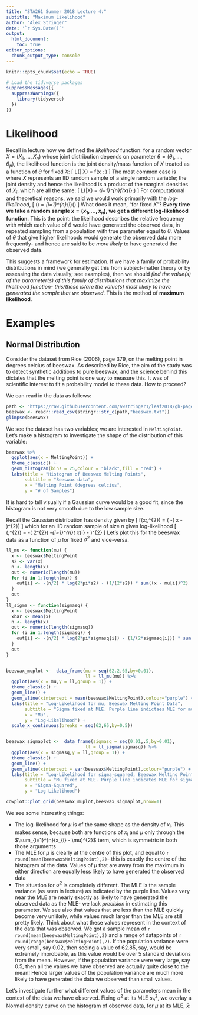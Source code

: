```yaml
---
title: "STA261 Summer 2018 Lecture 4:" 
subtitle: "Maximum Likelihood"
author: "Alex Stringer"
date: '`r Sys.Date()`'
output: 
  html_document:
    toc: true
editor_options: 
  chunk_output_type: console
---
```


```r
knitr::opts_chunk$set(echo = TRUE)
```
```r
# Load the tidyverse packages
suppressMessages({
  suppressWarnings({
    library(tidyverse)
  })
})
```

# Likelihood

Recall in lecture how we defined the *likelihood* function: for a random vector $X = (X_{1},\ldots,X_{n})$ whose joint distribution depends on parameter $\theta = (\theta_{1},\ldots,\theta_{p})$, the likelihood function is the joint density/mass function of $X$ treated as a function of $\theta$ for fixed $X$:
\[
L(\theta | X) = f(x ; \theta)
\]
The most common case is where $X$ represents an IID random sample of a single random variable; the joint density and hence the likelihood is a product of the marginal densities of $X_{i}$, which are all the same:
\[
L(\theta|X) = \prod_{i=1}^{n}f(x_{i};\theta)
\]
For computational and theoretical reasons, we said we would work primarily with the *log-likelihood*,
\[
\ell(\theta) = \log{L(\theta)} \overset{IID}{=} \sum_{i=1}^{n}\ell_{i}(\theta)
\]
What does it mean, "for fixed $X$"? **Every time we take a random sample $x = (x_{1},\ldots,x_{n})$, we get a different log-likelihood function**. This is the point: the likelihood describes the relative frequency with which each value of $\theta$ would have generated the observed data, in repeated sampling from a population with true parameter eqaul to $\theta$. Values of $\theta$ that give higher likelihoods would generate the observed data more frequently- and hence are said to be *more likely* to have generated the observed data.

This suggests a framework for estimation. If we have a family of probability distributions in mind (we generally get this from subject-matter theory or by assessing the data visually; see examples), then we should *find the value(s) of the parameter(s) of this family of distributions that maximize the likelihood function- this/these is/are the value(s) most likely to have generated the sample that we observed*. This is the method of **maximum likelihood**.

# Examples

## Normal Distribution

Consider the dataset from Rice (2006), page 379, on the melting point in degrees celcius of beeswax. As described by Rice, the aim of the study was to detect synthetic additions to pure beeswax, and the science behind this dictates that the melting point is one way to measure this. It was of scientific interest to fit a probability model to these data. How to proceed?

We can read in the data as follows:
```r
path <- "https://raw.githubusercontent.com/awstringer1/leaf2018/gh-pages/datasets/"
beeswax <- readr::read_csv(stringr::str_c(path,"beeswax.txt"))
glimpse(beeswax)

```
We see the dataset has two variables; we are interested in `MeltingPoint`. Let's make a histogram to investigate the shape of the distribution of this variable:
```r
beeswax %>%
  ggplot(aes(x = MeltingPoint)) +
  theme_classic() +
  geom_histogram(bins = 25,colour = "black",fill = "red") +
  labs(title = "Histogram of Beeswax Melting Points",
       subtitle = "Beeswax data",
       x = "Melting Point (degrees celcius",
       y = "# of Samples")

```
It is hard to tell visually if a Gaussian curve would be a good fit, since the histogram is not very smooth due to the low sample size.

Recall the Gaussian distribution has density given by
\[
f(x;\mu,\sigma^{2}) = \frac{1}{\sqrt{2\pi\sigma^{2}}}\times\exp\left( -\frac{1}{2\sigma^{2}}\left( x - \mu\right)^{2}\right)
\]
which for an IID random sample of size $n$ gives log-likelihood
\[
\ell(\mu,\sigma^{2}) = -\frac{n}{2}\log\left( 2\pi\sigma^{2}\right) -\frac{1}{2\sigma^{2}}\sum_{i=1}^{n}\left( x_{i} - \mu\right)^{2}
\]
Let's plot this for the beeswax data as a function of $\mu$ for fixed $\sigma^{2}$ and vice-versa.
```r
ll_mu <- function(mu) {
  x <- beeswax$MeltingPoint
  s2 <- var(x)
  n <- length(x)
  out <- numeric(length(mu))
  for (i in 1:length(mu)) {
    out[i] <- -(n/2) * log(2*pi*s2) - (1/(2*s2)) * sum((x - mu[i])^2)
  }
  out
}
ll_sigma <- function(sigmasq) {
  x <- beeswax$MeltingPoint
  xbar <- mean(x)
  n <- length(x)
  out <- numeric(length(sigmasq))
  for (i in 1:length(sigmasq)) {
    out[i] <- -(n/2) * log(2*pi*sigmasq[i]) - (1/(2*sigmasq[i])) * sum((x - xbar)^2)
  }
  out
}


beeswax_muplot <-  data_frame(mu = seq(62.2,65,by=0.01),
                              ll = ll_mu(mu)) %>%
  ggplot(aes(x = mu,y = ll,group = 1)) +
  theme_classic() + 
  geom_line() +
  geom_vline(xintercept = mean(beeswax$MeltingPoint),colour="purple") +
  labs(title = "Log-Likelihood for mu, Beeswax Melting Point Data",
       subtitle = "Sigma fixed at MLE. Purple line indictaes MLE for mu",
       x = "Mu",
       y = "Log-Likelihood") +
  scale_x_continuous(breaks = seq(62,65,by=0.5))


beeswax_sigmaplot <-  data_frame(sigmasq = seq(0.01,.5,by=0.01),
                              ll = ll_sigma(sigmasq)) %>%
  ggplot(aes(x = sigmasq,y = ll,group = 1)) +
  theme_classic() + 
  geom_line() +
  geom_vline(xintercept = var(beeswax$MeltingPoint),colour="purple") +
  labs(title = "Log-Likelihood for sigma-squared, Beeswax Melting Point Data",
       subtitle = "Mu fixed at MLE. Purple line indicates MLE for sigma-squared",
       x = "Sigma-Squared",
       y = "Log-Likelihood")

cowplot::plot_grid(beeswax_muplot,beeswax_sigmaplot,nrow=1)
```
We see some interesting things:

  - The log-likelihood for $\mu$ is of the same shape as the density of $x_{i}$. This makes sense, because both are functions of $x_{i}$ and $\mu$ only through the $\sum_{i=1}^{n}(x_{i} - \mu)^{2}$ term, which is symmetric in both those arguments
  - The MLE for $\mu$ is clearly at the centre of this plot, and equal to `r round(mean(beeswax$MeltingPoint),2)`- this is exactly the centre of the histogram of the data. Values of $\mu$ that are away from the maximum in either direction are equally less likely to have generated the observed data
  - The situation for $\sigma^{2}$ is completely different. The MLE is the sample variance (as seen in lecture) as indicated by the purple line. Values very near the MLE are nearly exactly as likely to have generated the observed data as the MLE- we lack *precision* in estimating this parameter. We see also that values that are less than the MLE quickly become very unlikely, while values much larger than the MLE are still pretty likely. Think about what these values represent in the context of the data that was observed. We got a sample mean of `r round(mean(beeswax$MeltingPoint),2)` and a range of datapoints of `r round(range(beeswax$MeltingPoint),2)`. If the population variance were very small, say $0.02$, then seeing a value of $62.85$, say, would be extremely improbable, as this value would be over $5$ standard deviations from the mean. However, if the population variance were very large, say $0.5$, then all the values we have observed are actually quite close to the mean! Hence larger values of the population variance are much more likely to have generated the data we observed than small values.
  
Let's investigate further what different values of the parameters mean in the context of the data we have observed. Fixing $\sigma^{2}$ at its MLE $s_{n}^{2}$, we overlay a Normal density curve on the histogram of observed data, for $\mu$ at its MLE, $\bar{x}$:

